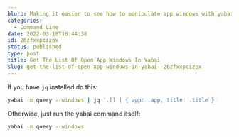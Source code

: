 ```yaml
---
blurb: Making it easier to see how to manipulate app windows with yabai
categories:
  - Command Line
date: 2022-03-18T16:44:38
id: 26zfxxpcizpx
status: published
type: post
title: Get The List Of Open App Windows In Yabai
slug: get-the-list-of-open-app-windows-in-yabai--26zfxxpcizpx
---
```


If you have `jq` installed do this:

```bash
yabai -m query --windows | jq '.[] | { app: .app, title: .title }'
```

Otherwise, just run the yabai command itself:

```bash
yabai -m query --windows
```

